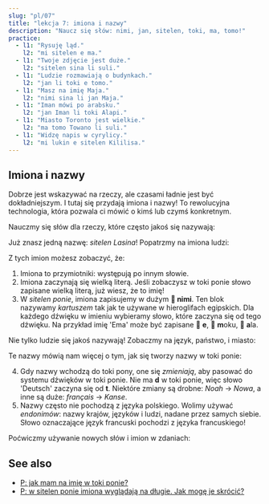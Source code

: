 ```yaml
---
slug: "pl/07"
title: "lekcja 7: imiona i nazwy"
description: "Naucz się słów: nimi, jan, sitelen, toki, ma, tomo!"
practice:
  - l1: "Rysuję ląd."
    l2: "mi sitelen e ma."
  - l1: "Twoje zdjęcie jest duże."
    l2: "sitelen sina li suli."
  - l1: "Ludzie rozmawiają o budynkach."
    l2: "jan li toki e tomo."
  - l1: "Masz na imię Maja."
    l2: "nimi sina li jan Maja."
  - l1: "Iman mówi po arabsku."
    l2: "jan Iman li toki Alapi."
  - l1: "Miasto Toronto jest wielkie."
    l2: "ma tomo Towano li suli."
  - l1: "Widzę napis w cyrylicy."
    l2: "mi lukin e sitelen Kililisa."
---
```



## Imiona i nazwy

Dobrze jest wskazywać na rzeczy, ale czasami ładnie jest być dokładniejszym. I tutaj się przydają imiona i nazwy! To rewolucyjna technologia, która pozwala ci mówić o kimś lub czymś konkretnym.

Nauczmy się słów dla rzeczy, które często jakoś się nazywają:

<List>
  <Word sl="nimi" m="imię, nazwa, słowo" />
  <Word sl="jan" m="osoba" />
  <Word sl="sitelen" m="obraz, napis; rysować, pisać" />
  <Word sl="toki" m="mowa, język; rozmawiać, mówić" />
  <Word sl="ma" m="ląd, kraj" />
  <Word sl="tomo" m="budynek, pokój, dom" />
</List>

Już znasz jedną nazwę: _sitelen Lasina_! Popatrzmy na imiona ludzi:

<List>
  <Sentence sl="jan Nowa" m="osoba o imieniu Noah (ang. 'Noah')" />
  <Sentence sl="jan Ema" m="osoba o imieniu Emma (ang. 'Emma')" />
</List>

Z tych imion możesz zobaczyć, że:

1. Imiona to przymiotniki: występują po innym słowie.
2. Imiona zaczynają się wielką literą. Jeśli zobaczysz w toki ponie słowo zapisane wielką literą, już wiesz, że to imię!
3. W _sitelen ponie_, imiona zapisujemy w dużym **󱥂 nimi**. Ten blok nazywamy _kartuszem_ tak jak te używane w hieroglifach egipskich. Dla każdego dźwięku w imieniu wybieramy słowo, które zaczyna się od tego dźwięku. Na przykład imię 'Ema' może być zapisane 󱤉 **e**, 󱤶 **m**oku, 󱤂 **a**la.

Nie tylko ludzie się jakoś nazywają! Zobaczmy na język, państwo, i miasto:

<List>
  <Sentence
    sl="toki Kanse"
    m="język zwany francuskim (fr. 'français')"
  />
  <Sentence sl="ma Tosi" m="państwo zwane Niemcy (niem. 'Deutsch')" />
  <Sentence
    sl="ma tomo Loma"
    m="miejsce z budynkami zwane Rzym (łac. 'Rōma')"
  />
</List>

Te nazwy mówią nam więcej o tym, jak się tworzy nazwy w toki ponie:

4. Gdy nazwy wchodzą do toki pony, one się _zmieniają_, aby pasować do systemu dźwięków w toki ponie. Nie ma **d** w toki ponie, więc słowo 'Deutsch' zaczyna się od **t**. Niektóre zmiany są drobne: _Noah_ → _Nowa_, a inne są duże: _français_ → _Kanse_.
5. Nazwy często nie pochodzą z języka polskiego. Wolimy używać _endonimów_: nazwy krajów, języków i ludzi, nadane przez samych siebie. Słowo oznaczające język francuski pochodzi z języka francuskiego!

Poćwiczmy używanie nowych słów i imion w zdaniach:

<List>
  <Sentence sl="waso li lukin e ma." m="Ptak patrzy na ziemię." />
  <Sentence sl="jan li toki e tomo." m="Ludzie mówią o domu." />
  <Sentence sl="jan pona li toki pona." m="Mili ludzie dobrze mówią." />
  <Sentence sl="nimi ona li jan Kenta." m="On ma na imię Kenta." />
  <Sentence sl="jan Sunita li sitelen e pipi." m="Sunita rysuje owada." />
  <Sentence sl="jan Nina li toki Kanse." m="Nina mówi po francusku." />
  <Sentence sl="jan Ema li sona pona e ma Tosi." m="Emma dobrze zna Niemcy." />
</List>

<Practice exercises={frontmatter.practice} />

## See also
* [P: jak mam na imię w toki ponie?](/pl/make-a-name/)
* [P: w sitelen ponie imiona wyglądają na długie. Jak mogę je skrócić?](/pl/simpler-cartouches/)
